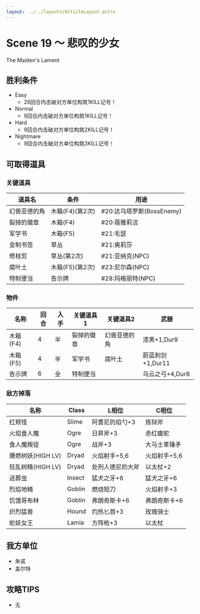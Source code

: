 ```yaml
---
layout: ../../layouts/ArticleLayout.astro
---
```

# Scene 19 ～ 悲叹的少女

The Maiden's Lament

## 胜利条件 

- Easy
  - 26回合内击破对方单位构筑1KILL记号！
- Normal
  - 9回合内击破对方单位构筑1KILL记号！
- Hard
  - 9回合内击破对方单位构筑2KILL记号！
- Nightmare
  - 9回合内击破对方单位构筑3KILL记号！

## 可取得道具 

### 关键道具

|道具名|条件|用途|
|---|---|---|
|幻兽亚德的角|木箱(F4)(第2次)|#20:达乌塔罗斯(BossEnemy)|
|裂掉的徽章|木箱(F4)|#20:蓓雅莉洁|
|军学书|木箱(F5)|#21:毛瑟|
|金制书签|草丛|#21:奥莉莎|
|修枝剪|草丛(第2次)|#21:亚纳克(NPC)|
|腐叶土|木箱(F5)(第2次)|#23:尼尔森(NPC)|
|特制便当|告示牌|#28:玛格丽特(NPC)|

### 物件

|名称|回合|入手|关键道具1|关键道具2|武器|
|---|---|---|---|---|---|
|木箱(F4)|4|半|裂掉的徽章|幻兽亚德的角|漆黑+1,Dur9|
|木箱(F5)|4|半|军学书|腐叶土|蔚蓝刺剑+1,Dur11|
|告示牌|6|全|特制便当||乌云之弓+4,Dur8|

### 敌方掉落

|名称|Class|L相位|C相位|
|---|---|---|---|
|红颊怪|Slime|阿耆尼的焰勺+3|炼狱斧|
|火焰食人魔|Ogre|日昇斧+3|赤红蝮蛇|
|食人魔叛徒|Ogre|战斧+3|大马士革锤矛|
|爆燃树妖(HIGH LV)|Dryad|火焰射手+5,6|火焰射手+5,6|
|狂乱树精(HIGH LV)|Dryad|处刑人德尼的大斧|以太杖+2|
|送葬虫|Insect|猛犬之牙+6|猛犬之牙+6|
|烈焰地精|Goblin|燃烧短刀|火焰射手+3|
|饥饿哥布林|Goblin|弗朗奇斯卡+6|弗朗奇斯卡+6|
|炽烈猛兽|Hound|灼热匕首+3|玫瑰骑士|
|蛇妖女王|Lamia|方阵枪+3|以太杖|

## 我方单位 

- 朱诺
- 盖尔特

## 攻略TIPS 

- 无